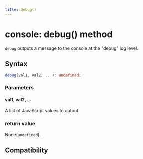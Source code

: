 ```yaml
---
title: debug()
---
```


# console: debug() method

`debug` outputs a message to the console at the "debug" log level.

## Syntax

```ts
debug(val1, val2, ...): undefined;
```

### Parameters

#### val1, val2, ...

A list of JavaScript values to output.

### return value

None(`undefined`).

## Compatibility


<LegacyCompatTable metadata="lynx-api/global/console/debug" />
